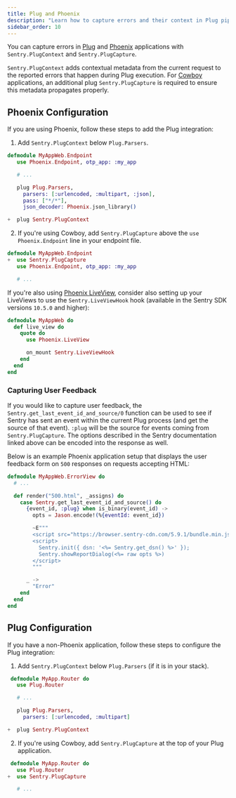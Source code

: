 ```yaml
---
title: Plug and Phoenix
description: "Learn how to capture errors and their context in Plug pipelines and Phoenix applications."
sidebar_order: 10
---
```


You can capture errors in [Plug](https://github.com/elixir-plug/plug) and [Phoenix](https://phoenixframework.org) applications with `Sentry.PlugContext` and `Sentry.PlugCapture`.

`Sentry.PlugContext` adds contextual metadata from the current request to the reported errors that happen during Plug execution. For [Cowboy](https://hex.pm/packages/cowboy) applications, an additional plug `Sentry.PlugCapture` is required to ensure this metadata propagates properly.

## Phoenix Configuration

If you are using Phoenix, follow these steps to add the Plug integration:

  1. Add `Sentry.PlugContext` below `Plug.Parsers`.

```elixir {diff}
defmodule MyAppWeb.Endpoint
   use Phoenix.Endpoint, otp_app: :my_app

   # ...

   plug Plug.Parsers,
     parsers: [:urlencoded, :multipart, :json],
     pass: ["*/*"],
     json_decoder: Phoenix.json_library()

+  plug Sentry.PlugContext
```

  2. If you're using Cowboy, add `Sentry.PlugCapture` above the `use Phoenix.Endpoint` line in your endpoint file.

```elixir {diff}
defmodule MyAppWeb.Endpoint
+  use Sentry.PlugCapture
   use Phoenix.Endpoint, otp_app: :my_app

   # ...
```

If you're also using [Phoenix LiveView](https://github.com/phoenixframework/phoenix_live_view), consider also setting up your LiveViews to use the `Sentry.LiveViewHook` hook (available in the Sentry SDK versions `10.5.0` and higher):

```elixir
defmodule MyAppWeb do
  def live_view do
    quote do
      use Phoenix.LiveView

      on_mount Sentry.LiveViewHook
    end
  end
end
```

### Capturing User Feedback

If you would like to <PlatformLink to="/enriching-events/user-feedback/">capture user feedback</PlatformLink>, the `Sentry.get_last_event_id_and_source/0` function can be used to see if Sentry has sent an event within the current Plug process (and get the source of that event). `:plug` will be the source for events coming from `Sentry.PlugCapture`. The options described in the Sentry documentation linked above can be encoded into the response as well.

Below is an example Phoenix application setup that displays the user feedback form on `500` responses on requests accepting HTML:

```elixir
defmodule MyAppWeb.ErrorView do
  # ...

  def render("500.html", _assigns) do
    case Sentry.get_last_event_id_and_source() do
      {event_id, :plug} when is_binary(event_id) ->
        opts = Jason.encode!(%{eventId: event_id})

        ~E"""
        <script src="https://browser.sentry-cdn.com/5.9.1/bundle.min.js" integrity="sha384-/x1aHz0nKRd6zVUazsV6CbQvjJvr6zQL2CHbQZf3yoLkezyEtZUpqUNnOLW9Nt3v" crossorigin="anonymous"></script>
        <script>
          Sentry.init({ dsn: '<%= Sentry.get_dsn() %>' });
          Sentry.showReportDialog(<%= raw opts %>)
        </script>
        """

      _ ->
        "Error"
    end
  end
end
```

## Plug Configuration

If you have a non-Phoenix application, follow these steps to configure the Plug integration:

  1. Add `Sentry.PlugContext` below `Plug.Parsers` (if it is in your stack).

```elixir {diff}
 defmodule MyApp.Router do
   use Plug.Router

   # ...

   plug Plug.Parsers,
     parsers: [:urlencoded, :multipart]

+  plug Sentry.PlugContext
```

  2. If you're using Cowboy, add `Sentry.PlugCapture` at the top of your Plug application.

```elixir {diff}
 defmodule MyApp.Router do
   use Plug.Router
+  use Sentry.PlugCapture

   # ...
```

